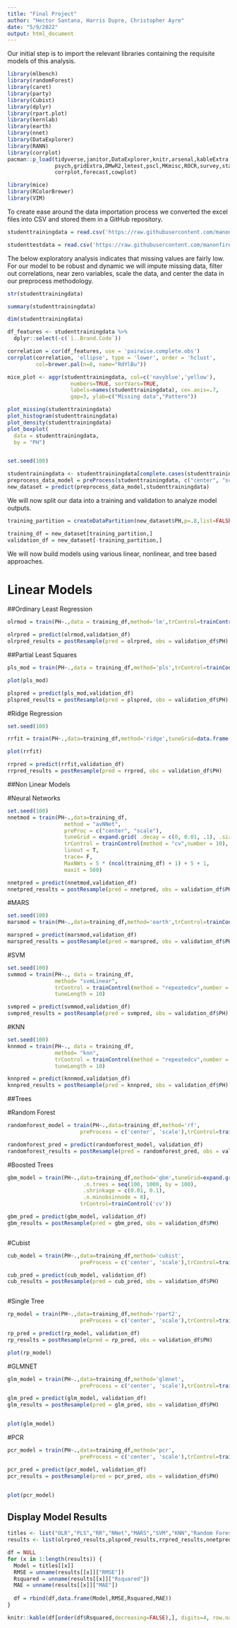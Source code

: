 ```yaml
---
title: "Final Project"
author: "Hector Santana, Harris Dupre, Christopher Ayre"
date: "5/9/2022"
output: html_document
---
```


Our initial step is to import the relevant libraries containing the requisite models of this analysis.

```r

library(mlbench)
library(randomForest)
library(caret)
library(party)
library(Cubist)
library(dplyr)
library(rpart.plot)
library(kernlab)
library(earth)
library(nnet)
library(DataExplorer)
library(RANN)
library(corrplot)
pacman::p_load(tidyverse,janitor,DataExplorer,knitr,arsenal,kableExtra,car,geoR,caret,
               psych,gridExtra,DMwR2,lmtest,pscl,MKmisc,ROCR,survey,stats,rstatix,Rcpp,
               corrplot,forecast,cowplot)

library(mice)
library(RColorBrewer)
library(VIM)

```

To create ease around the data importation process we converted the excel files into CSV and stored them in a GitHub repository.

```r


studenttrainingdata = read.csv('https://raw.githubusercontent.com/manonfire86/Data624FinalProject/main/StudentData.csv')

studenttestdata = read.csv('https://raw.githubusercontent.com/manonfire86/Data624FinalProject/main/StudentEvaluation.csv')

```

The below exploratory analysis indicates that missing values are fairly low. For our model to be robust and dynamic we will impute missing data, filter out correlations, near zero variables, scale the data, and center the data in our preprocess methodology.



```r
str(studenttrainingdata)
```

```r
summary(studenttrainingdata)
```

```r
dim(studenttrainingdata)
```


```r
df_features <- studenttrainingdata %>%
  dplyr::select(-c(`ï..Brand.Code`))

correlation = cor(df_features, use = 'pairwise.complete.obs')
corrplot(correlation, 'ellipse', type = 'lower', order = 'hclust',
         col=brewer.pal(n=8, name="RdYlBu"))

mice_plot <- aggr(studenttrainingdata, col=c('navyblue','yellow'),
                    numbers=TRUE, sortVars=TRUE,
                    labels=names(studenttrainingdata), cex.axis=.7,
                    gap=3, ylab=c("Missing data","Pattern"))

```

```r
plot_missing(studenttrainingdata)
plot_histogram(studenttrainingdata)
plot_density(studenttrainingdata)
plot_boxplot(
  data = studenttrainingdata,
  by = "PH")



```




```r

set.seed(100)

studentrainingdata <- studenttrainingdata[complete.cases(studenttrainingdata$PH),]
preprocess_data_model = preProcess(studenttrainingdata, c("center", "scale", "knnImpute", "corr", "nzv"))
new_dataset = predict(preprocess_data_model,studenttrainingdata)


```

We will now split our data into a training and validation to analyze model outputs.

```r

training_partition = createDataPartition(new_dataset$PH,p=.8,list=FALSE)

training_df = new_dataset[training_partition,]
validation_df = new_dataset[-training_partition,]


```


We will now build models using various linear, nonlinear, and tree based approaches.

# Linear Models

##Ordinary Least Regression

```r

olrmod = train(PH~.,data = training_df,method='lm',trControl=trainControl('cv',number=10))

olrpred = predict(olrmod,validation_df)
olrpred_results = postResample(pred = olrpred, obs = validation_df$PH)


```

##Partial Least Squares

```r

pls_mod = train(PH~.,data = training_df,method='pls',trControl=trainControl('cv',number=10),center=T,tunelength=20)

plot(pls_mod)

plspred = predict(pls_mod,validation_df)
plspred_results = postResample(pred = plspred, obs = validation_df$PH)


```


#Ridge Regression


```r
set.seed(100)

rrfit = train(PH~.,data=training_df,method='ridge',tuneGrid=data.frame(.lambda=seq(0,.1,length=15)),trControl=trainControl('cv',number=10))

plot(rrfit)

rrpred = predict(rrfit,validation_df)
rrpred_results = postResample(pred = rrpred, obs = validation_df$PH)


```






##Non Linear Models

#Neural Networks

```r

set.seed(100)
nnetmod = train(PH~.,data=training_df,
                  method = "avNNet",
                  preProc = c("center", "scale"),
                  tuneGrid = expand.grid( .decay = c(0, 0.01, .1), .size = c(1:10), .bag= F ),
                  trControl = trainControl(method = "cv",number = 10),
                  linout = T,
                  trace= F,
                  MaxNWts = 5 * (ncol(training_df) + 1) + 5 + 1,
                  maxit = 500)

nnetpred = predict(nnetmod,validation_df)
nnetpred_results = postResample(pred = nnetpred, obs = validation_df$PH)


```



#MARS

```r

set.seed(100)
marsmod = train(PH~.,data=training_df,method='earth',trControl=trainControl(method='cv'))

marspred = predict(marsmod,validation_df)
marspred_results = postResample(pred = marspred, obs = validation_df$PH)


```



#SVM
```r
set.seed(100)
svmmod = train(PH~., data = training_df,
               method= "svmLinear",
               trControl = trainControl(method = "repeatedcv",number = 10, repeats=3),
               tuneLength = 10)

svmpred = predict(svmmod,validation_df)
svmpred_results = postResample(pred = svmpred, obs = validation_df$PH)


```


#KNN


```r

set.seed(100)
knnmod = train(PH~., data = training_df,
               method= "knn",
               trControl = trainControl(method = "repeatedcv",number = 10, repeats=3),
               tuneLength = 10)

knnpred = predict(knnmod,validation_df)
knnpred_results = postResample(pred = knnpred, obs = validation_df$PH)

```


##Trees

#Random Forest

```r


randomforest_model = train(PH~.,data=training_df,method='rf',
                       preProcess = c('center', 'scale'),trControl=trainControl('cv'))

randomforest_pred = predict(randomforest_model, validation_df)
randomforest_results = postResample(pred = randomforest_pred, obs = validation_df$PH)


```

#Boosted Trees

```r


gbm_model = train(PH~.,data=training_df,method='gbm',tuneGrid=expand.grid(.interaction.depth = seq(1, 7, by = 2),
                        .n.trees = seq(100, 1000, by = 100),
                        .shrinkage = c(0.01, 0.1),
                        .n.minobsinnode = 8),
                       trControl=trainControl('cv'))

gbm_pred = predict(gbm_model, validation_df)
gbm_results = postResample(pred = gbm_pred, obs = validation_df$PH)



```

#Cubist

```r


cub_model = train(PH~.,data=training_df,method='cubist',
                       preProcess = c('center', 'scale'),trControl=trainControl('cv'))

cub_pred = predict(cub_model, validation_df)
cub_results = postResample(pred = cub_pred, obs = validation_df$PH)



```

#Single Tree


```r


rp_model = train(PH~.,data=training_df,method='rpart2',
                       preProcess = c('center', 'scale'),trControl=trainControl('cv'))

rp_pred = predict(rp_model, validation_df)
rp_results = postResample(pred = rp_pred, obs = validation_df$PH)

plot(rp_model)


```

#GLMNET


```r


glm_model = train(PH~.,data=training_df,method='glmnet',
                       preProcess = c('center', 'scale'),trControl=trainControl('cv'))

glm_pred = predict(glm_model, validation_df)
glm_results = postResample(pred = glm_pred, obs = validation_df$PH)


plot(glm_model)

```


#PCR

```r


pcr_model = train(PH~.,data=training_df,method='pcr',
                       preProcess = c('center', 'scale'),trControl=trainControl('cv'))

pcr_pred = predict(pcr_model, validation_df)
pcr_results = postResample(pred = pcr_pred, obs = validation_df$PH)


plot(pcr_model)

```

## Display Model Results

```r
titles <- list("OLR","PLS","RR","NNet","MARS","SVM","KNN","Random Forest","Boosted Model","Cubist","RPart","GLMNET","PCR")
results <- list(olrpred_results,plspred_results,rrpred_results,nnetpred_results,marspred_results,svmpred_results,knnpred_results,randomforest_results,gbm_results,cub_results,rp_results,glm_results,pcr_results)

df = NULL
for (x in 1:length(results)) {
  Model = titles[[x]]
  RMSE = unname(results[[x]]["RMSE"])
  Rsquared = unname(results[[x]]["Rsquared"])
  MAE = unname(results[[x]]["MAE"])
    
  df = rbind(df,data.frame(Model,RMSE,Rsquared,MAE))
}

knitr::kable(df[order(df$Rsquared,decreasing=FALSE),], digits=4, row.names=F)
```